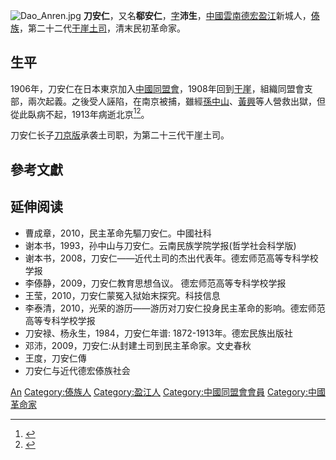 [[File:Dao_Anren.jpg|thumb]]
'''刀安仁'''{{BD|1872年||1913年}}，又名'''郗安仁'''，[[表字|字]]'''沛生'''，[[中國|中國]][[雲南|雲南]][[德宏|德宏]][[盈江县|盈江]]新城人，[[傣族|傣族]]，第二十二代[[干崖土司|干崖土司]]，清末民初革命家。

==生平==
1906年，刀安仁在日本東京加入[[中國同盟會|中國同盟會]]，1908年回到[[干崖|干崖]]，組織同盟會支部，兩次起義。之後受人誣陷，在南京被捕，雖經[[孫中山|孫中山]]、[[黃興|黃興]]等人營救出獄，但從此臥病不起，1913年病逝北京<ref name="今日民族">{{cite journal|title="边陲伟男"刀安仁|journal=今日民族|year=2003年|volume=12期|accessdate=2011-01-15}}</ref><ref name="中华精英边塞伟男——记傣族资产阶级民主革命先驱刀安仁">{{cite journal|author=杨恩海|title=中华精英边塞伟男——记傣族资产阶级民主革命先驱刀安仁|journal=雲南檔案|year=2001年|volume=3期|accessdate=2011-01-15}}</ref>。

刀安仁长子[[刀京版|刀京版]]承袭土司职，为第二十三代干崖土司。

==參考文獻==
{{reflist}}

==延伸阅读==
*曹成章，2010，民主革命先驅刀安仁。中國社科
*谢本书，1993，孙中山与刀安仁。云南民族学院学报(哲学社会科学版)
*谢本书，2008，刀安仁——近代土司的杰出代表年。德宏师范高等专科学校学报 
*李傣静，2009，刀安仁教育思想刍议。 德宏师范高等专科学校学报
*王莹，2010，刀安仁蒙冤入狱始末探究。科技信息
*李泰清，2010，光荣的游历——游历对刀安仁投身民主革命的影响。德宏师范高等专科学校学报     
*刀安禄、杨永生，1984，刀安仁年谱: 1872-1913年。德宏民族出版社
*邓沛，2009，刀安仁:从封建土司到民主革命家。文史春秋
*王度，刀安仁傳
*刀安仁与近代德宏傣族社会

{{Yunnan topics}}

{{DEFAULTSORT:Dao刀}}
[[Category:刀姓|An]]
[[Category:傣族人|Category:傣族人]]
[[Category:盈江人|Category:盈江人]]
[[Category:中國同盟會會員|Category:中國同盟會會員]]
[[Category:中國革命家|Category:中國革命家]]